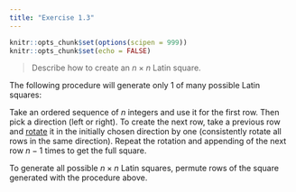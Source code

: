 ```yaml
---
title: "Exercise 1.3"
---
```


```r
knitr::opts_chunk$set(options(scipen = 999))
knitr::opts_chunk$set(echo = FALSE)
```

> Describe how to create an $n \times n$ Latin square.

The following procedure will generate only 1 of many possible Latin squares:

Take an ordered sequence of $n$ integers and use it for the first row. Then pick a direction (left or right). To create the next row, take a previous row and [rotate](https://www.quora.com/What-does-it-mean-by-rotating-an-array-in-programming) it in the initially chosen direction by one (consistently rotate all rows in the same direction). Repeat the rotation and appending of the next row $n-1$ times to get the full square.

To generate all possible $n \times n$ Latin squares, permute rows of the square generated with the procedure above.